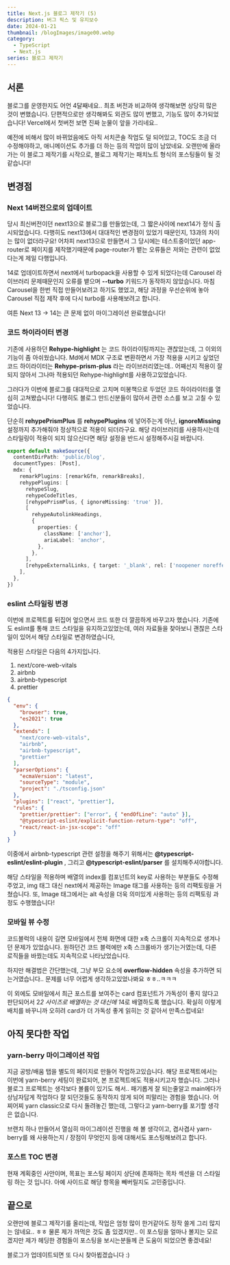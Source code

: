 ```yaml
---
title: Next.js 블로그 제작기 (5)
description: 버그 픽스 및 유지보수
date: 2024-01-21
thumbnail: /blogImages/image00.webp
category:
  - TypeScript
  - Next.js
series: 블로그 제작기
---
```


## 서론

블로그를 운영한지도 어언 4달째네요.. 최초 버전과 비교하여 생각해보면 상당히 많은 것이 변했습니다.
단편적으로만 생각해봐도 외관도 많이 변했고, 기능도 많이 추가되었습니다! Vercel에서 첫버전 보면 진짜 눈물이 앞을 가리네요..

예전에 비해서 많이 바뀌었음에도 아직 서치콘솔 작업도 덜 되어있고, TOC도 조금 더 수정해야하고, 애니메이션도 추가를 더 하는 등의 작업이 많이 남았네요.
오랜만에 올라가는 이 블로그 제작기를 시작으로, 블로그 제작기는 패치노트 형식의 포스팅들이 될 것 같습니다!

## 변경점

### Next 14버전으로의 업데이트

당시 최신버전이던 next13으로 블로그를 만들었는데, 그 짧은사이에 next14가 정식 출시되었습니다. 다행히도 next13에서 대대적인 변경점이 있었기 때문인지, 13과의 차이는 많이 없더라구요!
어차피 next13으로 만들면서 그 당시에는 테스트중이었던 app-router로 페이지를 제작했기때문에 page-router가 뱉는 오류들은 저와는 관련이 없었다는게 제일 다행입니다.

14로 업데이트하면서 next에서 turbopack을 사용할 수 있게 되었다는데 Carousel 라이브러리 문제때문인지 오류를 뱉으며 **--turbo** 키워드가 동작하지 않았습니다.
마침 Carousel을 한번 직접 만들어보려고 하기도 했었고, 해당 과정을 우선순위에 놓아 Carousel 직접 제작 후에 다시 turbo를 사용해보려고 합니다.

여튼 Next 13 -> 14는 큰 문제 없이 마이그레이션 완료했습니다!

### 코드 하이라이터 변경

기존에 사용하던 **Rehype-highlight** 는 코드 하이라이팅까지는 괜찮았는데, 그 이외의 기능이 좀 아쉬웠습니다.
Md에서 MDX 구조로 변환하면서 가장 적용을 시키고 싶었던 코드 하이라이터는 **Rehype-prism-plus** 라는 라이브러리였는데..
어째선지 적용이 잘 되지 않아서 그나마 적용되던 Rehype-highlight를 사용하고있었습니다.

그러다가 이번에 블로그를 대대적으로 고치며 미봉책으로 두었던 코드 하이라이터를 열심히 고쳐봤습니다!
다행히도 블로그 만드신분들이 많아서 관련 소스를 보고 고칠 수 있었습니다.

단순히 **rehypePrismPlus** 를 **rehypePlugins** 에 넣어주는게 아닌, **ignoreMissing** 설정까지 추가해줘야 정상적으로 적용이 되더라구요.
해당 라이브러리를 사용하시는데 스타일링이 적용이 되지 않으신다면 해당 설정을 반드시 설정해주시길 바랍니다.

```ts showLineNumbers {9}
export default makeSource({
  contentDirPath: 'public/blog',
  documentTypes: [Post],
  mdx: {
    remarkPlugins: [remarkGfm, remarkBreaks],
    rehypePlugins: [
      rehypeSlug,
      rehypeCodeTitles,
      [rehypePrismPlus, { ignoreMissing: 'true' }],
      [
        rehypeAutolinkHeadings,
        {
          properties: {
            className: ['anchor'],
            ariaLabel: 'anchor',
          },
        },
      ],
      [rehypeExternalLinks, { target: '_blank', rel: ['noopener noreffer'] }],
    ],
  },
})
```

### eslint 스타일링 변경

이번에 프로젝트를 뒤집어 엎으면서 코드 또한 더 깔끔하게 바꾸고자 했습니다.
기존에도 eslint를 통해 코드 스타일을 유지하고있었는데, 여러 자료들을 찾아보니 괜찮은 스타일이 있어서 해당 스타일로 변경하였습니다,

적용된 스타일은 다음의 4가지입니다.

1. next/core-web-vitals
2. airbnb
3. airbnb-typescript
4. prettier

```json
{
  "env": {
    "browser": true,
    "es2021": true
  },
  "extends": [
    "next/core-web-vitals",
    "airbnb",
    "airbnb-typescript",
    "prettier"
  ],
  "parserOptions": {
    "ecmaVersion": "latest",
    "sourceType": "module",
    "project": "./tsconfig.json"
  },
  "plugins": ["react", "prettier"],
  "rules": {
    "prettier/prettier": ["error", { "endOfLine": "auto" }],
    "@typescript-eslint/explicit-function-return-type": "off",
    "react/react-in-jsx-scope": "off"
  }
}
```

이중에서 airbnb-typescript 관련 설정을 해주기 위해서는 **@typescript-eslint/eslint-plugin** , 그리고 **@typescript-eslint/parser** 를 설치해주셔야합니다.

해당 스타일을 적용하며 배열의 index를 컴포넌트의 key로 사용하는 부분들도 수정해주었고, img 태그 대신 next에서 제공하는 Image 태그를 사용하는 등의 리팩토링을 거쳤습니다.
또, Image 태그에서는 alt 속성을 더욱 의미있게 사용하는 등의 리팩토링 과정도 수행했습니다!

### 모바일 뷰 수정

코드블럭의 내용이 길면 모바일에서 전체 화면에 대한 x축 스크롤이 지속적으로 생겨나던 문제가 있었습니다.
원하던건 코드 블럭에만 x축 스크롤바가 생기는거였는데, 다른 로직들을 바꿨는데도 지속적으로 나타났었습니다.

하지만 해결법은 간단했는데, 그냥 부모 요소에 **overflow-hidden** 속성을 추가하면 되는거였습니다..
문제를 너무 어렵게 생각하고있었나봐요 ㅎㅎ..ㅋㅋㅋ

이 외에도 모바일에서 최근 포스트를 보여주는 card 컴포넌트가 가독성이 좋지 않다고 판단되어서 2*2 사이즈로 배열하는 것 대신에 1*4로 배열하도록 했습니다.
확실히 이렇게 배치를 바꾸니까 오히려 card가 더 가독성 좋게 읽히는 것 같아서 만족스럽네요!

## 아직 못다한 작업

### yarn-berry 마이그레이션 작업

지금 공방/배움 탭을 별도의 페이지로 만들어 작업하고있습니다. 해당 프로젝트에서는 이번에 yarn-berry 세팅이 완료되어, 본 프로젝트에도 적용시키고자 했습니다.
그러나 블로그 프로젝트는 생각보다 볼륨이 있기도 해서.. 패기롭게 잘 되는줄알고 main에다가 상남자답게 작업하다 잘 되던것들도 동작하지 않게 되어 피말리는 경험을 했습니다.
어찌어찌 yarn classic으로 다시 돌려놓긴 했는데, 그렇다고 yarn-berry를 포기할 생각은 없습니다.

브랜치 하나 만들어서 열심히 마이그레이션 진행을 해 볼 생각이고, 겸사겸사 yarn-berry를 왜 사용하는지 / 장점이 무엇인지 등에 대해서도 포스팅해보려고 합니다.

### 포스트 TOC 변경

현재 계획중인 사안이며, 목표는 포스팅 페이지 상단에 존재하는 목차 섹션을 더 스타일링 하는 것 입니다. 아예 사이드로 해당 항목을 빼버릴지도 고민중입니다.

## 끝으로

오랜만에 블로그 제작기를 올리는데, 작업은 엄청 많이 한거같아도 정작 쓸게 그리 많지는 않네요.. ㅎㅎ 물론 제가 까먹은 것도 좀 있겠지만..
이 포스팅을 얼마나 볼지는 모르겠지만 제가 헤딩한 경험들이 포스팅을 보시는분들께 큰 도움이 되었으면 좋겠네요!

블로그가 업데이트되면 또 다시 찾아뵙겠습니다 :)
